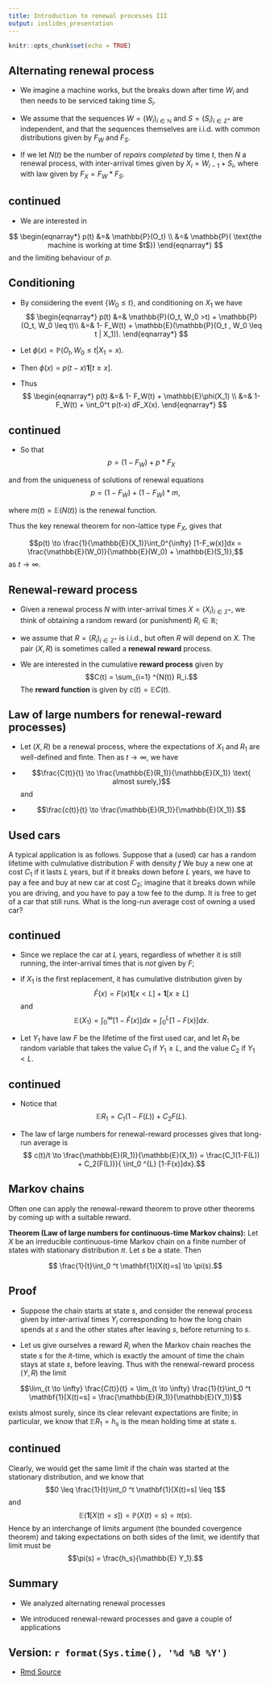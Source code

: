 ```yaml
---
title: Introduction to renewal processes III
output: ioslides_presentation
---
```


```r
knitr::opts_chunk$set(echo = TRUE)
```



## Alternating renewal process

*  We imagine a machine works, but  the breaks down after time $W_i$ and then needs to be serviced taking time $S_i$.  

*  We assume that the sequences $W=(W_i)_{i \in \mathbb{N}}$ and $S = (S_i)_{i \in \mathbb{Z}^{+}}$ are independent, and that the sequences themselves are i.i.d.\ with common distributions given by $F_W$ and $F_S$.   

*  If we let $N(t)$ be the number of *repairs completed* by time $t$, then $N$ a renewal process, with inter-arrival times given by $X_i= W_{i-1} + S_i$, where with law given by $F_X = F_W * F_S$.  

## continued


*  We are interested in 

$$
\begin{eqnarray*}
p(t) &=& \mathbb{P}(O_t)  \\
&=& \mathbb{P}( \text{the machine is working at time $t$})
\end{eqnarray*}
$$
and the limiting behaviour of $p$.  

## Conditioning

* By considering  the event $\{W_0 \leq t\}$, and conditioning on $X_1$  we have
$$
\begin{eqnarray*}
p(t)  &=& \mathbb{P}(O_t, W_0 >t) + \mathbb{P}(O_t, W_0 \leq t)\\
&=& 1- F_W(t) + \mathbb{E}(\mathbb{P}(O_t , W_0 \leq t | X_1)).
\end{eqnarray*}
$$

* Let $\phi(x) = \mathbb{P}(O_t, W_0 \leq t|X_1 =x).$  

*  Then $\phi(x) = p(t-x) \mathbf{1}[t \geq x]$.  

* Thus
$$
\begin{eqnarray*}
p(t) &=&  1- F_W(t) + \mathbb{E}\phi(X_1) \\
&=& 1- F_W(t) + \int_0^t p(t-x) dF_X(x).
\end{eqnarray*}
$$

## continued

* So that
$$ p =  (1- F_W) + p*F_X$$

and from the uniqueness of solutions of  renewal equations
$$ p =  (1- F_W) + (1-F_W)*m,$$

where $m(t) = \mathbb{E}(N(t))$ is the renewal function.  

Thus the key renewal theorem for non-lattice type $F_X$,  gives that

$$p(t) \to \frac{1}{\mathbb{E}(X_1)}\int_0^{\infty} [1-F_w(x)]dx = \frac{\mathbb{E}(W_0)}{\mathbb{E}(W_0) + \mathbb{E}(S_1)},$$
as $t \to \infty$.  


##  Renewal-reward process

*   Given a renewal process $N$ with inter-arrival times $X=(X_i)_{i \in \mathbb{Z} ^{+}}$, we think of obtaining a random reward (or punishment) $R_i \in \mathbb{R}$; 

*  we assume that $R=(R_i)_{i \in \mathbb{Z}^+}$ is i.i.d., but often $R$ will depend on $X$.   The pair $(X, R)$ is sometimes called a **renewal reward** process.   

*  We are interested in the cumulative **reward process** given by
$$C(t) = \sum_{i=1} ^{N(t)} R_i.$$
The **reward function** is given by $c(t) = \mathbb{E} C(t)$. 




## Law of large numbers for renewal-reward processes)

*  Let $(X, R)$ be a renewal process, where the expectations of $X_1$ and $R_1$ are well-defined and finte. Then as $t \to \infty$, we have

*  $$\frac{C(t)}{t} \to \frac{\mathbb{E}(R_1)}{\mathbb{E}(X_1)}  \text{ almost surely,}$$
and
*  $$\frac{c(t)}{t} \to \frac{\mathbb{E}(R_1)}{\mathbb{E}(X_1)}.$$

## Used cars



A typical application is as follows.  Suppose that a (used) car has a random lifetime with culmulative distribution $F$ with density $f$  We buy a new one at cost $C_1$ if it lasts $L$ years, but if it breaks down before $L$ years, we have to pay a fee and buy at new car at cost $C_2$;  imagine that it breaks down while you are driving, and you have to pay a tow fee to the dump.  It is free to get of a car that still runs.  What is the long-run average cost of owning a used car?


## continued

*  Since we replace the car at $L$ years, regardless of whether it is still running, the inter-arrival times that is *not* given by $F$; 

*  if $X_1$ is the first replacement, it has cumulative distribution given by $$\bar{F}(x) = F(x) \mathbf{1}[x <L] +\mathbf{1}[x \geq L]$$
and
$$ \mathbb{E}(X_1) = \int_0 ^{\infty} [1-\bar{F}(x)]dx = \int_0 ^{L} [1-F(x)]dx.$$

* Let $Y_1$ have law $F$ be the lifetime of the first used car,  and let $R_1$ be random variable that takes the value $C_1$ if $Y_1 \geq L$, and the value $C_2$ if $Y_1 < L$.  

## continued

* Notice that 
$$\mathbb{E}{R_1} = C_1(1-F(L)) + C_2F(L).$$

*  The law of large numbers for renewal-reward processes gives that long-run average is
$$ c(t)/t \to \frac{\mathbb{E}(R_1)}{\mathbb{E}(X_1)} = \frac{C_1(1-F(L)) + C_2(F(L))}{ \int_0 ^{L} [1-F(x)]dx}.$$


## Markov chains

Often one can apply the renewal-reward theorem to prove other theorems by coming up with a suitable reward.

**Theorem (Law of large numbers for continuous-time Markov chains):**  Let $X$ be an irreducible continuous-time Markov chain on a finite number of states with stationary distribution $\pi$.  Let $s$ be a state.  Then 

$$  \frac{1}{t}\int_0 ^t \mathbf{1}[X(t)=s] \to \pi(s).$$

## Proof

* Suppose the chain starts at state $s$, and consider the renewal process given by inter-arrival times $Y_i$ corresponding to how the long chain spends at $s$ and  the other states after leaving $s$, before returning to $s$.    

*  Let us give ourselves a reward $R_i$ when the Markov chain reaches the state $s$ for the $i$t-time,  which is exactly the amount of time the chain stays at state $s$, before leaving.  Thus with the renewal-reward process $(Y, R)$ the limit 

$$\lim_{t \to \infty} \frac{C(t)}{t}  = \lim_{t \to \infty} \frac{1}{t}\int_0 ^t \mathbf{1}[X(t)=s] = \frac{\mathbb{E}(R_1)}{\mathbb{E}(Y_1)}$$

exists almost surely, since its clear relevant expectations are finite; in particular, we know that $\mathbb{E}R_1=h_s$ is the mean holding time at state $s$.     


## continued

Clearly, we would get the same limit if the chain was started at the stationary distribution, and we know that 
$$0 \leq \frac{1}{t}\int_0 ^t \mathbf{1}[X(t)=s] \leq 1$$
and $$\mathbb{E}(\mathbf{1}[X(t) =s]) = \mathbb{P}(X(t) = s)  = \pi(s).$$
Hence by an interchange of limits argument (the bounded covergence theorem) and taking expectations on both sides of the limit, we identify that limit must be 
$$\pi(s) = \frac{h_s}{\mathbb{E} Y_1}.$$





## Summary

*  We analyzed  alternating renewal processes

*  We introduced renewal-reward processes and gave a couple of applications





##  Version: `r format(Sys.time(), '%d %B %Y')`
  * [Rmd Source](https://tsoo-math.github.io/ucl/intro-renewalthree-slides.Rmd)



<br>
<br>
<br>


